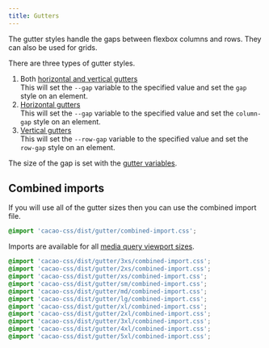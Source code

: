 ```yaml
---
title: Gutters
---
```


The gutter styles handle the gaps between flexbox columns and rows. They can also be used for grids.

There are three types of gutter styles.

1. Both [horizontal and vertical gutters](/styles/gutter/all)\
This will set the `--gap` variable to the specified value and set the `gap` style on an element.
2. [Horizontal gutters](/styles/gutter/horizontal)\
This will set the `--gap` variable to the specified value and set the `column-gap` style on an element.
3. [Vertical gutters](/styles/gutter/vertical)\
This will set the `--row-gap` variable to the specified value and set the `row-gap` style on an element.

The size of the gap is set with the [gutter variables](/styles/gutter/variables).

## Combined imports

If you will use all of the gutter sizes then you can use the combined import file.

```css
@import 'cacao-css/dist/gutter/combined-import.css';
```

Imports are available for all [media query viewport sizes](/styles/media#viewport-media-queries).

```css
@import 'cacao-css/dist/gutter/3xs/combined-import.css';
@import 'cacao-css/dist/gutter/2xs/combined-import.css';
@import 'cacao-css/dist/gutter/xs/combined-import.css';
@import 'cacao-css/dist/gutter/sm/combined-import.css';
@import 'cacao-css/dist/gutter/md/combined-import.css';
@import 'cacao-css/dist/gutter/lg/combined-import.css';
@import 'cacao-css/dist/gutter/xl/combined-import.css';
@import 'cacao-css/dist/gutter/2xl/combined-import.css';
@import 'cacao-css/dist/gutter/3xl/combined-import.css';
@import 'cacao-css/dist/gutter/4xl/combined-import.css';
@import 'cacao-css/dist/gutter/5xl/combined-import.css';
```
